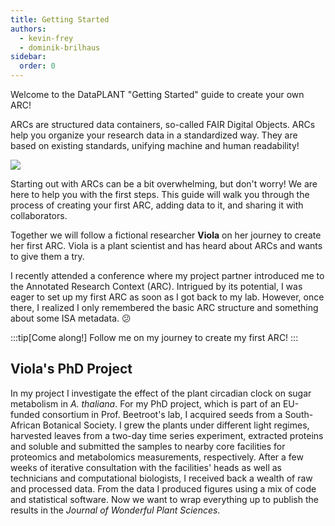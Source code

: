 ```yaml
---
title: Getting Started
authors:
  - kevin-frey
  - dominik-brilhaus
sidebar:
  order: 0
---
```



Welcome to the DataPLANT "Getting Started" guide to create your own ARC!

ARCs are structured data containers, so-called FAIR Digital Objects. ARCs help you organize your research data in a standardized way. They are based on existing standards, unifying machine and human readability!

![](@images/start-here/arc-bag.svg)

Starting out with ARCs can be a bit overwhelming, but don't worry! We are here to help you with the first steps. This guide will walk you through the process of creating your first ARC, adding data to it, and sharing it with collaborators.

Together we will follow a fictional researcher **Viola** on her journey to create her first ARC. Viola is a plant scientist and has heard about ARCs and wants to give them a try.


<ViolaSays>
I recently attended a conference where my project partner introduced me to the Annotated Research Context (ARC). Intrigued by its potential, I was eager to set up my first ARC as soon as I got back to my lab. However, once there, I realized I only remembered the basic ARC structure and something about some ISA metadata. 😕

:::tip[Come along!]
Follow me on my journey to create my first ARC!
:::

</ViolaSays>


## Viola's PhD Project

<ViolaSays>

In my project I investigate the effect of the plant circadian clock on sugar metabolism in *A. thaliana*. For my PhD project, which is part of an EU-funded consortium in Prof. Beetroot's lab, I acquired seeds from a South-African Botanical Society. I grew the plants under different light regimes, harvested leaves from a two-day time series experiment, extracted proteins and soluble and submitted the samples to nearby core facilities for proteomics and metabolomics measurements, respectively. After a few weeks of iterative consultation with the facilities' heads as well as technicians and computational biologists, I received back a wealth of raw and processed data. From the data I produced figures using a mix of code and statistical software. Now we want to wrap everything up to publish the results in the *Journal of Wonderful Plant Sciences*.

</ViolaSays>



